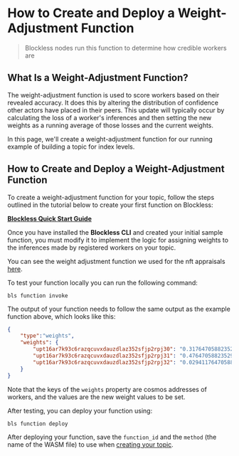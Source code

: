 # How to Create and Deploy a Weight-Adjustment Function

> Blockless nodes run this function to determine how credible workers are

## What Is a Weight-Adjustment Function?

The weight-adjustment function is used to score workers based on their revealed accuracy. It does this by altering the distribution of confidence other actors have placed in their peers. This update will typically occur by calculating the loss of a worker's inferences and then setting the new weights as a running average of those losses and the current weights.

In this page, we'll create a weight-adjustment function for our running example of building a topic for index levels.

## How to Create and Deploy a Weight-Adjustment Function

To create a weight-adjustment function for your topic, follow the steps outlined in the tutorial below to create your first function on Blockless:

**[Blockless Quick Start Guide](https://blockless.network/docs/network/quick-start)**

Once you have installed the **Blockless CLI** and created your initial sample function, you must modify it to implement the logic for assigning weights to the inferences made by registered workers on your topic.

You can see the weight adjustment function we used for the nft appraisals [here](https://github.com/allora-network/nft-appraisals/blob/main/weights-calc/index.ts).

To test your function locally you can run the following command:

`bls function invoke`

The output of your function needs to follow the same output as the example function above, which looks like this:

```json
{
	"type":"weights",
	"weights": {
		"upt16ar7k93c6razqcuvxdauzdlaz352sfjp2rpj30": "0.3176470588235294",
		"upt16ar7k93c6razqcuvxdauzdlaz352sfjp2rpj31": "0.47647058823529417",
		"upt16ar7k93c6razqcuvxdauzdlaz352sfjp2rpj32": "0.029411764705882357"
	}
}
```

Note that the keys of the `weights` property are cosmos addresses of workers, and the values are the new weight values to be set.

After testing, you can deploy your function using:

`bls function deploy`

After deploying your function, save the `function_id` and the `method` (the name of the WASM file) to use when [creating your topic](./how-to-create-topic).